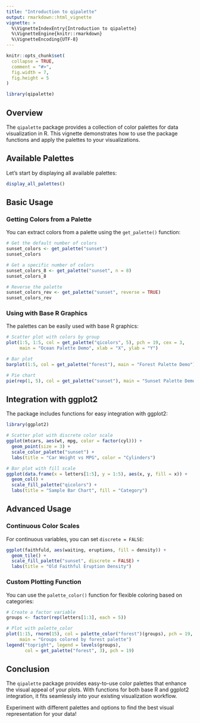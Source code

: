 ```yaml
---
title: "Introduction to qipalette"
output: rmarkdown::html_vignette
vignette: >
  %\VignetteIndexEntry{Introduction to qipalette}
  %\VignetteEngine{knitr::rmarkdown}
  %\VignetteEncoding{UTF-8}
---
```


```r
knitr::opts_chunk$set(
  collapse = TRUE,
  comment = "#>",
  fig.width = 7,
  fig.height = 5
)
```

```r
library(qipalette)
```

## Overview

The `qipalette` package provides a collection of color palettes for data visualization in R. This vignette demonstrates how to use the package functions and apply the palettes to your visualizations.

## Available Palettes

Let's start by displaying all available palettes:

```r
display_all_palettes()
```

## Basic Usage

### Getting Colors from a Palette

You can extract colors from a palette using the `get_palette()` function:

```r
# Get the default number of colors
sunset_colors <- get_palette("sunset")
sunset_colors

# Get a specific number of colors
sunset_colors_8 <- get_palette("sunset", n = 8)
sunset_colors_8

# Reverse the palette
sunset_colors_rev <- get_palette("sunset", reverse = TRUE)
sunset_colors_rev
```

### Using with Base R Graphics

The palettes can be easily used with base R graphics:

```r
# Scatter plot with colors by group
plot(1:5, 1:5, col = get_palette("qicolors", 5), pch = 19, cex = 3,
     main = "Ocean Palette Demo", xlab = "X", ylab = "Y")

# Bar plot
barplot(1:5, col = get_palette("forest"), main = "Forest Palette Demo")

# Pie chart
pie(rep(1, 5), col = get_palette("sunset"), main = "Sunset Palette Demo")
```

## Integration with ggplot2

The package includes functions for easy integration with ggplot2:

```r
library(ggplot2)

# Scatter plot with discrete color scale
ggplot(mtcars, aes(wt, mpg, color = factor(cyl))) +
  geom_point(size = 3) +
  scale_color_palette("sunset") +
  labs(title = "Car Weight vs MPG", color = "Cylinders")

# Bar plot with fill scale
ggplot(data.frame(x = letters[1:5], y = 1:5), aes(x, y, fill = x)) +
  geom_col() +
  scale_fill_palette("qicolors") +
  labs(title = "Sample Bar Chart", fill = "Category")
```

## Advanced Usage

### Continuous Color Scales

For continuous variables, you can set `discrete = FALSE`:

```r
ggplot(faithfuld, aes(waiting, eruptions, fill = density)) +
  geom_tile() +
  scale_fill_palette("sunset", discrete = FALSE) +
  labs(title = "Old Faithful Eruption Density")
```

### Custom Plotting Function

You can use the `palette_color()` function for flexible coloring based on categories:

```r
# Create a factor variable
groups <- factor(rep(letters[1:3], each = 5))

# Plot with palette_color
plot(1:15, rnorm(15), col = palette_color("forest")(groups), pch = 19, cex = 2,
     main = "Groups colored by forest palette")
legend("topright", legend = levels(groups),
       col = get_palette("forest", 3), pch = 19)
```

## Conclusion

The `qipalette` package provides easy-to-use color palettes that enhance the visual appeal of your plots. With functions for both base R and ggplot2 integration, it fits seamlessly into your existing visualization workflow.

Experiment with different palettes and options to find the best visual representation for your data!
